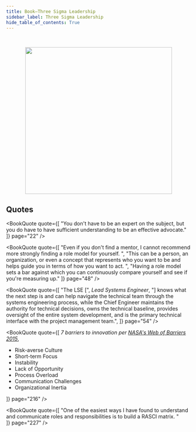 ```yaml
---
title: Book—Three Sigma Leadership
sidebar_label: Three Sigma Leadership
hide_table_of_contents: True
---
```



<br />
<figure>
  <center>
    <img src="/img/book_covers/cover_three_sigma_leadership.png" width="400"/>
  </center>
</figure>

<BookMetadata
  author=" Steven R. Hirshorn"
  asin="B085HSK6V6"
  datePublished="2020"
  freeEbookBool={true}
  freeEbookHyperlink="https://www.nasa.gov/ebooks/three-sigma-leadership/"
/>

## Quotes

<BookQuote
  quote={[
    "You don't have to be an expert on the subject, but you do have to have sufficient understanding to be an effective advocate."
  ]}
  page="22"
/>

<BookQuote
  quote={[
    "Even if you don't find a mentor, I cannot recommend more strongly finding a role model for yourself. ",
    "This can be a person, an organization, or even a concept that represents who you want to be and helps guide you in terms of how you want to act. ",
    "Having a role model sets a bar against which you can continuously compare yourself and see if you're measuring up."
  ]}
  page="48"
/>

<BookQuote
  quote={[
    "The LSE [",
    <em>Lead Systems Engineer</em>,
    "] knows what the next step is and can help navigate the technical team through the systems engineering process, while the Chief Engineer maintains the authority for technical decisions, owns the technical baseline, provides oversight of the entire system development, and is the primary technical interface with the project management team.",
  ]}
  page="54"
/>

<BookQuote
  quote={[
    <em>7 barriers to innovation per <a href="https://www.nasa.gov/sites/default/files/atoms/files/nac_march2017_dterrier_oct_tagged.pdf" target="_blank">NASA's Web of Barriers 2015</a></em>,
    <ul>
      <li>Risk-averse Culture</li>
      <li>Short-term Focus</li>
      <li>Instability</li>
      <li>Lack of Opportunity</li>
      <li>Process Overload</li>
      <li>Communication Challenges</li>
      <li>Organizational Inertia</li>
    </ul>
  ]}
  page="216"
/>

<BookQuote
  quote={[
    "One of the easiest ways I have found to understand and communicate roles and responsibilities is to build a RASCI matrix. "    
  ]}
  page="227"
/>
